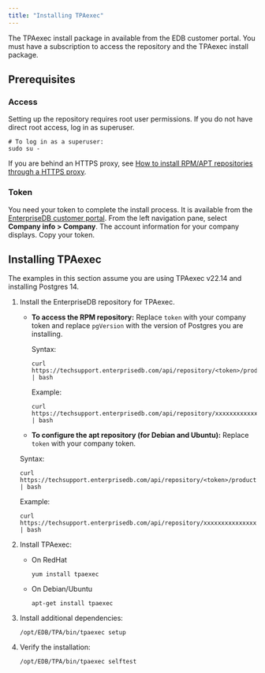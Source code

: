 ```yaml
---
title: "Installing TPAexec"
---
```


The TPAexec install package in available from the EDB customer portal. You must have a subscription to access the repository and the TPAexec install package.

## Prerequisites

### Access

Setting up the repository requires root user permissions. If you do not have direct root access, log in as superuser.

```shell
# To log in as a superuser:
sudo su -
```

If you are behind an HTTPS proxy, see [How to install RPM/APT repositories through a HTTPS proxy](https://techsupport.enterprisedb.com/kb/a/how-to-install-rpm-apt-repositories-through-a-https-proxy/).


### Token

You need your token to complete the install process. It is available from the [EnterpriseDB customer portal](https://techsupport.enterprisedb.com/customer_portal/). From the left navigation pane, select **Company info > Company**. The account information for your company displays. Copy your token. 



## Installing TPAexec

The examples in this section assume you are using TPAexec v22.14 and installing Postgres 14.

1. Install the EnterpriseDB repository for TPAexec. 

   - **To access the RPM repository:** Replace `token` with your company token and replace `pgVersion` with the version of Postgres you are installing.

     Syntax:
     ```
     curl https://techsupport.enterprisedb.com/api/repository/<token>/products/tpa/release/<pgVersion>/rpm | bash
     ```

     Example:
     ```
     curl https://techsupport.enterprisedb.com/api/repository/xxxxxxxxxxxxxxxxxxxxxxxxxxxxxxxx/products/tpa/release/14/rpm | bash
     ```

    - **To configure the apt repository (for Debian and Ubuntu):** Replace `token` with your company token.

     Syntax:
     ```
     curl https://techsupport.enterprisedb.com/api/repository/<token>/products/tpa/release/deb | bash
     ```

     Example:
     ```
     curl https://techsupport.enterprisedb.com/api/repository/xxxxxxxxxxxxxxxxxxxxxxxxxxxxxxxx/products/tpa/release/deb | bash
     ```

2. Install TPAexec:

   - On RedHat

     ```
     yum install tpaexec
     ```
   - On Debian/Ubuntu
     ```
     apt-get install tpaexec
     ```

3. Install additional dependencies:
   ```
   /opt/EDB/TPA/bin/tpaexec setup
   ```
4. Verify the installation:
   ```
   /opt/EDB/TPA/bin/tpaexec selftest
   ```


